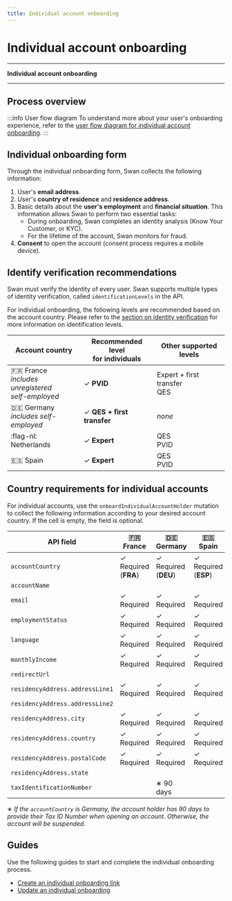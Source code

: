 ```yaml
---
title: Individual account onboarding
---
```


# Individual account onboarding


***

**Individual account onboarding** *<IndividualOnboardingDefinition />*


<SelfEmployedNote accountType="individual" />

***

## Process overview


<OnboardingOverview accountType="an individual" numberSteps="four" />

:::info User flow diagram
To understand more about your user's onboarding experience, refer to the [user flow diagram for individual account onboarding](../support.mdx).
:::

## Individual onboarding form

Through the individual onboarding form, Swan collects the following information:

1. User's **email address**.
1. User's **country of residence** and **residence address**.
1. Basic details about the **user's employment** and **financial situation**. This information allows Swan to perform two essential tasks:
    * During onboarding, Swan completes an identity analysis (Know Your Customer, or KYC).
    * For the lifetime of the account, Swan monitors for fraud.
1. **Consent** to open the account (consent process requires a mobile device).

## Identify verification recommendations

Swan must verify the identity of every user.
Swan supports multiple types of identity verification, called `identificationLevels` in the API.

For individual onboarding, the following levels are recommended based on the account country.
Please refer to the [section on identity verification](https://docs.swan.io/concept/user#identification-level) for more information on identification levels.

| Account country | Recommended level<br/>for individuals | Other supported levels |
|---|---|---|
| :fr: France<br/>*includes unregistered<br/>self-employed* | ✓ **PVID** | Expert + first transfer<br/>QES |
| :de: Germany<br/>*includes self-employed* | ✓ **QES + first transfer** | *none* |
| :flag-nl: Netherlands | ✓ **Expert** | QES<br/>PVID |
| :es: Spain | ✓ **Expert** | QES<br/>PVID |

## Country requirements for individual accounts


<CountryReqs thisAccountType="individual" thatAccountType="company" />

For individual accounts, use the `onboardIndividualAccountHolder` mutation to collect the following information according to your desired account country.
If the cell is empty, the field is optional.

| API field | :fr:<br/>France | :de:<br/>Germany | :es:<br/>Spain |
|---|---|---|---|
|`accountCountry`| ✓ Required (**FRA**) | ✓ Required (**DEU**) | ✓ Required (**ESP**) |
|`accountName`|  |  |  |
|`email`| ✓ Required | ✓ Required | ✓ Required |
|`employmentStatus`| ✓ Required | ✓ Required | ✓ Required |
|`language`| ✓ Required | ✓ Required | ✓ Required |
|`monthlyIncome`| ✓ Required | ✓ Required | ✓ Required |
|`redirectUrl`|  |  |  |
|`residencyAddress.addressLine1`| ✓ Required | ✓ Required | ✓ Required |
|`residencyAddress.addressLine2`|  |  |  |
|`residencyAddress.city`| ✓ Required | ✓ Required | ✓ Required |
|`residencyAddress.country`| ✓ Required | ✓ Required | ✓ Required |
|`residencyAddress.postalCode`| ✓ Required | ✓ Required | ✓ Required |
|`residencyAddress.state`|  |  |  |
|`taxIdentificationNumber`|  | ∗ 90 days |  |

∗ *If the `accountCountry` is Germany, the account holder has 90 days to provide their Tax ID Number when opening an account.
Otherwise, the account will be suspended.*

## Guides

Use the following guides to start and complete the individual onboarding process.

* [Create an individual onboarding link](./guide-create-onboarding.mdx)
* [Update an individual onboarding](./guide-update-onboarding.mdx)